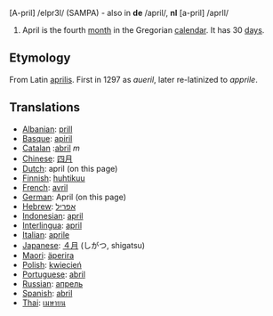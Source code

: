 [A-pril] /eIpr3l/ (SAMPA) - also in '''de''' /april/, '''nl''' [a-pril] /aprIl/

#April is the fourth [[month]] in the Gregorian [[calendar]]. It has 30 [[day]]s.

==Etymology==
From Latin [[aprilis]]. First in 1297 as ''aueril'', later re-latinized to ''apprile''.

==Translations==
*[[Albanian]]: [[prill]]
*[[Basque]]: [[apiril]]
*[[Catalan]] :[[abril]] ''m''
*[[Chinese]]: [[四月]]
*[[Dutch]]: april (on this page)
*[[Finnish]]: [[huhtikuu]]
*[[French]]: [[avril]]
*[[German]]: April (on this page)
*[[Hebrew]]: [[אפריל]]
*[[Indonesian]]: [[april]]
*[[Interlingua]]: [[april]]
*[[Italian]]: [[aprile]]
*[[Japanese]]: [[４月]] (しがつ, shigatsu)
*[[Maori]]: [[äperira]]
*[[Polish]]: [[kwiecień]]
*[[Portuguese]]: [[abril]]
*[[Russian]]: [[апрель]]
*[[Spanish]]: [[abril]]
*[[Thai]]: [[เมษายน]]